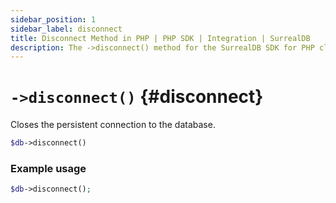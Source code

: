 ```yaml
---
sidebar_position: 1
sidebar_label: disconnect
title: Disconnect Method in PHP | PHP SDK | Integration | SurrealDB
description: The ->disconnect() method for the SurrealDB SDK for PHP closes the persistent connection to the database.
---
```


# `->disconnect()` {#disconnect}

Closes the persistent connection to the database.

```php title="Method Syntax"
$db->disconnect()
```

### Example usage
```php
$db->disconnect();
```